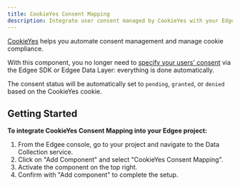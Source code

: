 ```yaml
---
title: CookieYes Consent Mapping
description: Integrate user consent managed by CookieYes with your Edgee components.
---
```



<EdgeeSdk />


[CookieYes](https://www.cookieyes.com/) helps you automate consent management and manage cookie compliance.

With this component, you no longer need to [specify your users' consent](/services/data-collection/consent)
via the Edgee SDK or Edgee Data Layer: everything is done automatically.

The consent status will be automatically set to `pending`, `granted`, or `denied` based on the CookieYes cookie.

## Getting Started

**To integrate CookieYes Consent Mapping into your Edgee project:**

1. From the Edgee console, go to your project and navigate to the Data Collection service.
2. Click on "Add Component" and select "CookieYes Consent Mapping".
3. Activate the component on the top right.
4. Confirm with "Add component" to complete the setup.

